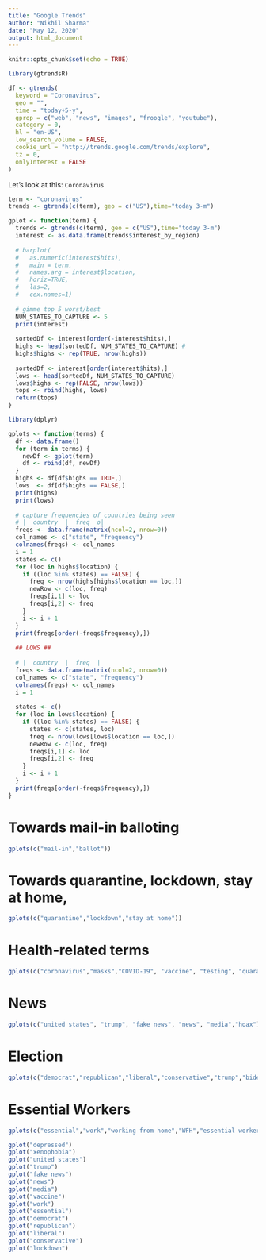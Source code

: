 ```yaml
---
title: "Google Trends"
author: "Nikhil Sharma"
date: "May 12, 2020"
output: html_document
---
```


```r
knitr::opts_chunk$set(echo = TRUE)
```

```r
library(gtrendsR)
```
```r
df <- gtrends(
  keyword = "Coronavirus",
  geo = "",
  time = "today+5-y",
  gprop = c("web", "news", "images", "froogle", "youtube"),
  category = 0,
  hl = "en-US",
  low_search_volume = FALSE,
  cookie_url = "http://trends.google.com/trends/explore",
  tz = 0,
  onlyInterest = FALSE
)
```

Let's look at this: `Coronavirus`
```r
term <- "coronavirus"
trends <- gtrends(c(term), geo = c("US"),time="today 3-m")
```

```r
gplot <- function(term) {
  trends <- gtrends(c(term), geo = c("US"),time="today 3-m")
  interest <- as.data.frame(trends$interest_by_region)
  
  # barplot(
  #   as.numeric(interest$hits),
  #   main = term,
  #   names.arg = interest$location,
  #   horiz=TRUE,
  #   las=2,
  #   cex.names=1)
  
  # gimme top 5 worst/best
  NUM_STATES_TO_CAPTURE <- 5
  print(interest)
  
  sortedDf <- interest[order(-interest$hits),]
  highs <- head(sortedDf, NUM_STATES_TO_CAPTURE) #
  highs$highs <- rep(TRUE, nrow(highs))
  
  sortedDf <- interest[order(interest$hits),]
  lows <- head(sortedDf, NUM_STATES_TO_CAPTURE)
  lows$highs <- rep(FALSE, nrow(lows))
  tops <- rbind(highs, lows)
  return(tops)
}
```

```r
library(dplyr)
```

```r
gplots <- function(terms) {
  df <- data.frame()
  for (term in terms) {
    newDf <- gplot(term)
    df <- rbind(df, newDf)
  }
  highs <- df[df$highs == TRUE,]
  lows  <- df[df$highs == FALSE,]
  print(highs)
  print(lows)
  
  # capture frequencies of countries being seen
  # |  country  |  freq  o|
  freqs <- data.frame(matrix(ncol=2, nrow=0))
  col_names <- c("state", "frequency")
  colnames(freqs) <- col_names
  i = 1
  states <- c()
  for (loc in highs$location) {
    if ((loc %in% states) == FALSE) {
      freq <- nrow(highs[highs$location == loc,])
      newRow <- c(loc, freq)
      freqs[i,1] <- loc
      freqs[i,2] <- freq
    }
    i <- i + 1
  }
  print(freqs[order(-freqs$frequency),])
  
  ## LOWS ##
  
  # |  country  |  freq  |
  freqs <- data.frame(matrix(ncol=2, nrow=0))
  col_names <- c("state", "frequency")
  colnames(freqs) <- col_names
  i = 1
  
  states <- c()
  for (loc in lows$location) {
    if ((loc %in% states) == FALSE) {
      states <- c(states, loc)
      freq <- nrow(lows[lows$location == loc,])
      newRow <- c(loc, freq)
      freqs[i,1] <- loc
      freqs[i,2] <- freq
    }
    i <- i + 1
  }
  print(freqs[order(-freqs$frequency),])
}

```


# Towards mail-in balloting
```r
gplots(c("mail-in","ballot"))
```

# Towards quarantine, lockdown, stay at home,

```r
gplots(c("quarantine","lockdown","stay at home"))
```


# Health-related terms

```r
gplots(c("coronavirus","masks","COVID-19", "vaccine", "testing", "quarantine","lockdown"))
```

# News

```r
gplots(c("united states", "trump", "fake news", "news", "media","hoax"))
```

# Election

```r
gplots(c("democrat","republican","liberal","conservative","trump","biden","election"))
```

# Essential Workers

```r
gplots(c("essential","work","working from home","WFH","essential worker","nurses","employment","insurance","unemployment","jobs","stay at home"))
```


```r
gplot("depressed")
gplot("xenophobia")
gplot("united states")
gplot("trump")
gplot("fake news")
gplot("news")
gplot("media")
gplot("vaccine")
gplot("work")
gplot("essential")
gplot("democrat")
gplot("republican")
gplot("liberal")
gplot("conservative")
gplot("lockdown")
```



















